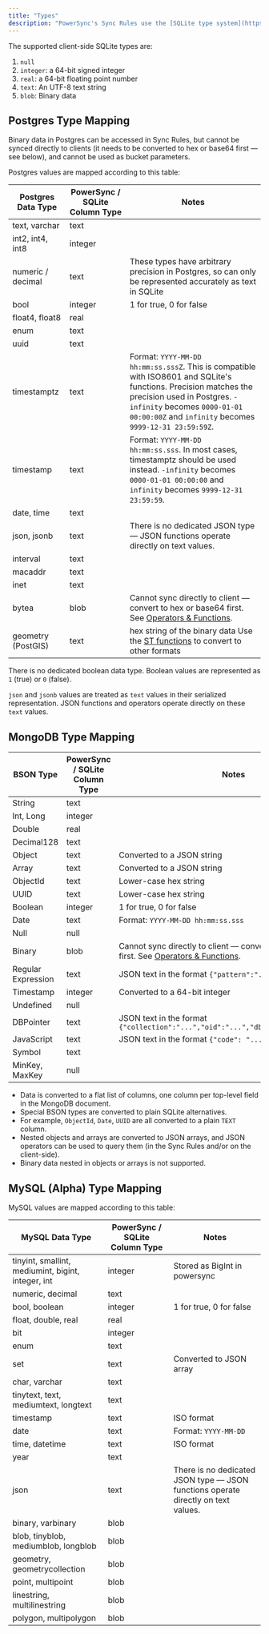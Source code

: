 ```yaml
---
title: "Types"
description: "PowerSync's Sync Rules use the [SQLite type system](https://www.sqlite.org/datatype3.html)."
---
```


The supported client-side SQLite types are:

1. `null`
2. `integer`: a 64-bit signed integer
3. `real`: a 64-bit floating point number
4. `text`: An UTF-8 text string
5. `blob`: Binary data

## <Icon icon="elephant" iconType="solid" size={32}/> Postgres Type Mapping

Binary data in Postgres can be accessed in Sync Rules, but cannot be synced directly to clients (it needs to be converted to hex or base64 first — see below), and cannot be used as bucket parameters.

Postgres values are mapped according to this table:

| Postgres Data Type | PowerSync / SQLite Column Type | Notes                                                                                                                                                                                                                                   |
|--------------------|--------------------------------|-----------------------------------------------------------------------------------------------------------------------------------------------------------------------------------------------------------------------------------------|
| text, varchar      | text                           |                                                                                                                                                                                                                                         |
| int2, int4, int8   | integer                        |                                                                                                                                                                                                                                         |
| numeric / decimal  | text                           | These types have arbitrary precision in Postgres, so can only be represented accurately as text in SQLite                                                                                                                               |
| bool               | integer                        | 1 for true, 0 for false                                                                                                                                                                                                                 |
| float4, float8     | real                           |                                                                                                                                                                                                                                         |
| enum               | text                           |                                                                                                                                                                                                                                         |
| uuid               | text                           |                                                                                                                                                                                                                                         |
| timestamptz        | text                           | Format: `YYYY-MM-DD hh:mm:ss.sssZ`. This is compatible with ISO8601 and SQLite's functions. Precision matches the precision used in Postgres. `-infinity` becomes `0000-01-01 00:00:00Z` and `infinity` becomes `9999-12-31 23:59:59Z`. |
| timestamp          | text                           | Format: `YYYY-MM-DD hh:mm:ss.sss`. In most cases, timestamptz should be used instead. `-infinity` becomes `0000-01-01 00:00:00` and `infinity` becomes `9999-12-31 23:59:59`.                                                           |
| date, time         | text                           |                                                                                                                                                                                                                                         |
| json, jsonb        | text                           | There is no dedicated JSON type — JSON functions operate directly on text values.                                                                                                                                                       |
| interval           | text                           |                                                                                                                                                                                                                                         |
| macaddr            | text                           |                                                                                                                                                                                                                                         |
| inet               | text                           |                                                                                                                                                                                                                                         |
| bytea              | blob                           | Cannot sync directly to client — convert to hex or base64 first. See [Operators & Functions](/usage/sync-rules/operators-and-functions).                                                                                                |
| geometry (PostGIS) | text                           | hex string of the binary data Use the [ST functions](/usage/sync-rules/operators-and-functions#functions) to convert to other formats                                                                                                   |

There is no dedicated boolean data type. Boolean values are represented as `1` (true) or `0` (false).

`json` and `jsonb` values are treated as `text` values in their serialized representation. JSON functions and operators operate directly on these `text` values.

## <Icon icon="leaf" iconType="solid" size={32}/> MongoDB Type Mapping

| BSON Type          | PowerSync / SQLite Column Type | Notes                                                                                                                                    |
|--------------------|--------------------------------|------------------------------------------------------------------------------------------------------------------------------------------|
| String             | text                           |                                                                                                                                          |
| Int, Long          | integer                        |                                                                                                                                          |
| Double             | real                           |                                                                                                                                          |
| Decimal128         | text                           |                                                                                                                                          |
| Object             | text                           | Converted to a JSON string                                                                                                               |
| Array              | text                           | Converted to a JSON string                                                                                                               |
| ObjectId           | text                           | Lower-case hex string                                                                                                                    |
| UUID               | text                           | Lower-case hex string                                                                                                                    |
| Boolean            | integer                        | 1 for true, 0 for false                                                                                                                  |
| Date               | text                           | Format: `YYYY-MM-DD hh:mm:ss.sss`                                                                                                        |
| Null               | null                           |                                                                                                                                          |
| Binary             | blob                           | Cannot sync directly to client — convert to hex or base64 first. See [Operators & Functions](/usage/sync-rules/operators-and-functions). |
| Regular Expression | text                           | JSON text in the format `{"pattern":"...","options":"..."}`                                                                              |
| Timestamp          | integer                        | Converted to a 64-bit integer                                                                                                            |
| Undefined          | null                           |                                                                                                                                          |
| DBPointer          | text                           | JSON text in the format `{"collection":"...","oid":"...","db":"...","fields":...}`                                                       |
| JavaScript         | text                           | JSON text in the format `{"code": "...", "scope": ...}`                                                                                  |
| Symbol             | text                           |                                                                                                                                          |
| MinKey, MaxKey     | null                           |                                                                                                                                          |

* Data is converted to a flat list of columns, one column per top-level field in the MongoDB document.
* Special BSON types are converted to plain SQLite alternatives.
* For example, `ObjectId`, `Date`, `UUID` are all converted to a plain `TEXT` column.
* Nested objects and arrays are converted to JSON arrays, and JSON operators can be used to query them (in the Sync Rules and/or on the client-side).
* Binary data nested in objects or arrays is not supported.

## <Icon icon="dolphin" iconType="solid" size={32}/> MySQL (Alpha) Type Mapping

MySQL values are mapped according to this table:

| MySQL Data Type                                    | PowerSync / SQLite Column Type | Notes                                                                             |
|----------------------------------------------------|--------------------------------|-----------------------------------------------------------------------------------|
| tinyint, smallint, mediumint, bigint, integer, int | integer                        | Stored as BigInt in powersync                                                     |
| numeric, decimal                                   | text                           |                                                                                   |
| bool, boolean                                      | integer                        | 1 for true, 0 for false                                                           |
| float, double, real                                | real                           |                                                                                   |
| bit                                                | integer                        |                                                                                   |
| enum                                               | text                           |                                                                                   |
| set                                                | text                           | Converted to JSON array                                                           |
| char, varchar                                      | text                           |                                                                                   |
| tinytext, text, mediumtext, longtext               | text                           |                                                                                   |
| timestamp                                          | text                           | ISO format                                                                        |
| date                                               | text                           | Format: `YYYY-MM-DD`                                                              |
| time, datetime                                     | text                           | ISO format                                                                        |
| year                                               | text                           |                                                                                   |
| json                                               | text                           | There is no dedicated JSON type — JSON functions operate directly on text values. |
| binary, varbinary                                  | blob                           |                                                                                   |
| blob, tinyblob, mediumblob, longblob               | blob                           |                                                                                   |
| geometry, geometrycollection                       | blob                           |                                                                                   |
| point, multipoint                                  | blob                           |                                                                                   |
| linestring, multilinestring                        | blob                           |                                                                                   |
| polygon, multipolygon                              | blob                           |                                                                                   |
